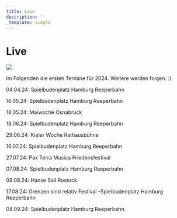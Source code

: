 ```yaml
---
title: Live
description: ''
_template: simple
---
```


# Live

![](</media/Mischa Gohlke Band _ Foto by Marie Tabuena 2.jpeg>)

Im Folgenden die ersten Termine für 2024. Weitere werden folgen. :)

04.04.24: Spielbudenplatz Hamburg Reeperbahn

16.05.24: Spielbudenplatz Hamburg Reeperbahn

18.05.24: Maiwoche Osnabrück

18.06.24: Spielbudenplatz Hamburg Reeperbahn

29.06.24: Kieler Woche Rathausbühne

16.07.24: Spielbudenplatz Hamburg Reeperbahn 

27.07.24: Pax Terra Musica Friedensfestival 

07.08.24: Spielbudenplatz Hamburg Reeperbahn

09.08.24: Hanse Sail Rostock 

17.08.24: Grenzen sind relativ Festival -Spielbudenplatz Hamburg Reeperbahn

04.09.24: Spielbudenplatz Hamburg Reeperbahn



